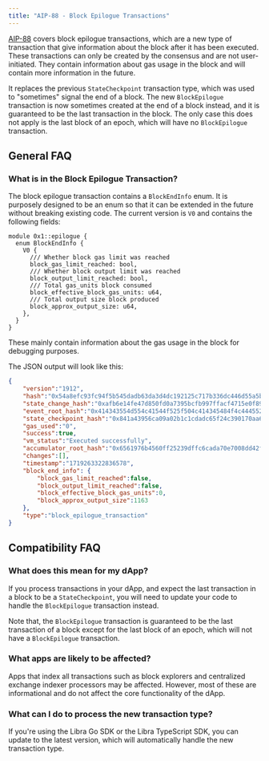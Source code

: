 ```yaml
---
title: "AIP-88 - Block Epilogue Transactions"
---
```


[AIP-88](https://github.com/aptos-foundation/AIPs/blob/main/aips/aip-88.md) covers
block epilogue transactions, which are a new type of transaction that give
information about the block after it has been executed. These transactions can
only be created by the consensus and are not user-initiated.  They contain
information about gas usage in the block and will contain more information in
the future.

It replaces the previous `StateCheckpoint` transaction type, which was used to
"sometimes" signal the end of a block.  The new `BlockEpilogue` transaction is
now sometimes created at the end of a block instead, and it is guaranteed to be
the last transaction in the block.  The only case this does not apply is the
last block of an epoch, which will have no `BlockEpilogue` transaction.

## General FAQ

### What is in the Block Epilogue Transaction?

The block epilogue transaction contains a `BlockEndInfo` enum.  It is purposely
designed to be an enum so that it can be extended in the future without breaking
existing code.  The current version is `V0` and contains the following fields:

```move
module 0x1::epilogue {
  enum BlockEndInfo {
    V0 {
      /// Whether block gas limit was reached
      block_gas_limit_reached: bool,
      /// Whether block output limit was reached
      block_output_limit_reached: bool,
      /// Total gas_units block consumed
      block_effective_block_gas_units: u64,
      /// Total output size block produced
      block_approx_output_size: u64,
    },
  }
}
```

These mainly contain information about the gas usage in the block for debugging
purposes.

The JSON output will look like this:

```json
{
    "version":"1912",
    "hash":"0x54a8efc93fc94f5b545dadb63da3d4dc192125c717b336dc446d55a5b553913f",
    "state_change_hash":"0xafb6e14fe47d850fd0a7395bcfb997ffacf4715e0f895cc162c218e4a7564bc6",
    "event_root_hash":"0x414343554d554c41544f525f504c414345484f4c4445525f4841534800000000",
    "state_checkpoint_hash":"0x841a43956ca09a02b1c1cdadc65f24c390170aa666015a2e8f7ec5c9d6a3875f",
    "gas_used":"0",
    "success":true,
    "vm_status":"Executed successfully",
    "accumulator_root_hash":"0x6561976b4560ff25239dffc6cada70e7008dd42fc4d3df2eca6a86b6d2ec384d",
    "changes":[],
    "timestamp":"1719263322836578",
    "block_end_info": {
        "block_gas_limit_reached":false,
        "block_output_limit_reached":false,
        "block_effective_block_gas_units":0,
        "block_approx_output_size":1163
    },
    "type":"block_epilogue_transaction"
}
```

## Compatibility FAQ

### What does this mean for my dApp?

If you process transactions in your dApp, and expect the last transaction in a
block to be a `StateCheckpoint`, you will need to update your code to handle the
`BlockEpilogue` transaction instead.

Note that, the `BlockEpilogue` transaction is guaranteed to be the last
transaction of a block except for the last block of an epoch, which will not
have a `BlockEpilogue` transaction.

### What apps are likely to be affected?

Apps that index all transactions such as block explorers and centralized
exchange indexer processors may be affected.  However, most of these are
informational and do not affect the core functionality of the dApp.

### What can I do to process the new transaction type?

If you're using the Libra Go SDK or the Libra TypeScript SDK, you can update to
the latest version, which will automatically handle the new transaction type.
